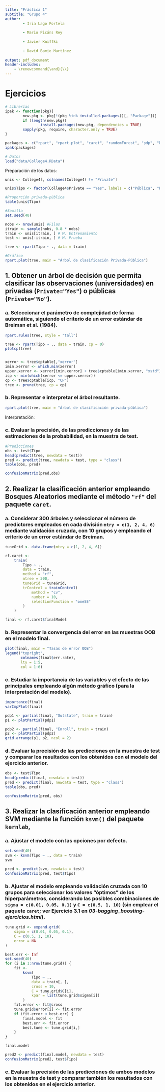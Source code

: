 ```yaml
---
title: "Práctica 1"
subtitle: "Grupo 4"
author: 
        - Iria Lago Portela
        
        - Mario Picáns Rey 
        
        - Javier Kniffki 
        
        - David Bamio Martínez
        
output: pdf_document
header-includes:
    - \renewcommand{\and}{\\}
---
```


# Ejercicios

```r
# Librerías 
ipak <- function(pkg){
        new.pkg <- pkg[!(pkg %in% installed.packages()[, "Package"])]
        if (length(new.pkg)) 
                install.packages(new.pkg, dependencies = TRUE)
        sapply(pkg, require, character.only = TRUE)
}

packages <- c("rpart", "rpart.plot", "caret", "randomForest", "pdp", "kernlab")
ipak(packages)

# Datos
load("data/College4.RData")
```

Preparación de los datos: 

```r
unis <- College4[, colnames(College4) != "Private"]

unis$Tipo <- factor(College4$Private == "Yes", labels = c("Pública", "Privada")) #Factor y cambio de etiqueta

#Proporción privada-pública
table(unis$Tipo)

#Semilla
set.seed(40)

nobs <- nrow(unis) #Filas
itrain <- sample(nobs, 0.8 * nobs) 
train <- unis[itrain, ] # M. Entrenamiento
test <- unis[-itrain, ] # M. Prueba

tree <- rpart(Tipo ~ ., data = train)

#Gráfico
rpart.plot(tree, main = "Árbol de clasificación Privada-Pública")
```


## 1.  Obtener un árbol de decisión que permita clasificar las observaciones (universidades) en privadas (`Private="Yes"`) o públicas (`Private="No"`).

### a. Seleccionar el parámetro de complejidad de forma automática, siguiendo el criterio de un error estándar de Breiman et al. (1984).
    
```r
rpart.rules(tree, style = "tall")

tree <- rpart(Tipo ~ ., data = train, cp = 0)
plotcp(tree)


xerror <- tree$cptable[,"xerror"]
imin.xerror <- which.min(xerror)
upper.xerror <- xerror[imin.xerror] + tree$cptable[imin.xerror, "xstd"]
icp <- min(which(xerror <= upper.xerror))
cp <- tree$cptable[icp, "CP"]
tree <- prune(tree, cp = cp)

```
    
    
### b. Representar e interpretar el árbol resultante.
    
```r
rpart.plot(tree, main = "Árbol de clasificación privada-pública")
```
Interpretación:
    
### c. Evaluar la precisión, de las predicciones y de las estimaciones de la probabilidad, en la muestra de test.
    
```r
#Predicciones
obs <- test$Tipo
head(predict(tree, newdata = test))
pred <- predict(tree, newdata = test, type = "class")
table(obs, pred)

confusionMatrix(pred,obs)
```
    


## 2.  Realizar la clasificación anterior empleando Bosques Aleatorios mediante el método `"rf"` del paquete `caret`.

### a. Considerar 300 árboles y seleccionar el número de predictores empleados en cada división `mtry = c(1, 2, 4, 6)` mediante validación cruzada, con 10 grupos y empleando el criterio de un error  estándar de Breiman.
    
```r
tuneGrid <- data.frame(mtry = c(1, 2, 4, 6))

rf.caret <-
    train(
        Tipo ~ .,
        data = train,
        method = "rf",
        ntree = 300,
        tuneGrid = tuneGrid,
        trControl = trainControl(
            method = "cv",
            number = 10,
            selectionFunction = "oneSE"
        )
    )

final <- rf.caret$finalModel

```

### b. Representar la convergencia del error en las muestras OOB en el modelo final.
    
```r
plot(final, main = "Tasas de error OOB")
legend("topright",
       colnames(final$err.rate),
       lty = 1:5,
       col = 1:6)
```
    
    
### c. Estudiar la importancia de las variables y el efecto de las principales empleando algún método gráfico (para la interpretación del modelo).
    
```r
importance(final)
varImpPlot(final)

pdp1 <- partial(final, "Outstate", train = train)
p1 <- plotPartial(pdp1)

pdp2 <- partial(final, "Enroll", train = train)
p2 <- plotPartial(pdp2)
grid.arrange(p1, p2, ncol = 2)
```
    

### d. Evaluar la precisión de las predicciones en la muestra de test y comparar los resultados con los obtenidos con el modelo del ejercicio anterior.
    
```r
obs <- test$Tipo
head(predict(final, newdata = test))
pred <- predict(final, newdata = test, type = "class")
table(obs, pred)

confusionMatrix(pred, obs)
```
    


## 3.  Realizar la clasificación anterior empleando SVM mediante la función `ksvm()` del paquete `kernlab`,

### a. Ajustar el modelo con las opciones por defecto.
    
```r
set.seed(40)
svm <- ksvm(Tipo ~ ., data = train)
svm

pred <- predict(svm, newdata = test)
confusionMatrix(pred, test$Tipo)

```
    
    
### b. Ajustar el modelo empleando validación cruzada con 10 grupos para seleccionar los valores "óptimos" de los hiperparámetros, considerando las posibles combinaciones de `sigma = c(0.01, 0.05, 0.1)` y `C = c(0.5, 1, 10)` (sin emplear el  paquete `caret`; ver Ejercicio 3.1 en *03-bagging_boosting-ejercicios.html*).
    
```r
tune.grid <- expand.grid(
    sigma = c(0.01, 0.05, 0.1),
    C = c(0.5, 1, 10),
    error = NA
)

best.err <- Inf
set.seed(40)
for (i in 1:nrow(tune.grid)) {
    fit <-
        ksvm(
            Tipo ~ .,
            data = train[, ],
            cross = 10,
            C = tune.grid$C[i],
            kpar = list(tune.grid$sigma[i])
        )
    fit.error <- fit@cross
    tune.grid$error[i] <- fit.error
    if (fit.error < best.err) {
        final.model <- fit
        best.err <- fit.error
        best.tune <- tune.grid[i,]
    }
}

final.model

pred2 <- predict(final.model, newdata = test)
confusionMatrix(pred2, test$Tipo)

```
    
     
### c. Evaluar la precisión de las predicciones de ambos modelos en la muestra de test y comparar también los resultados con los obtenidos en el ejercicio anterior. 
     
